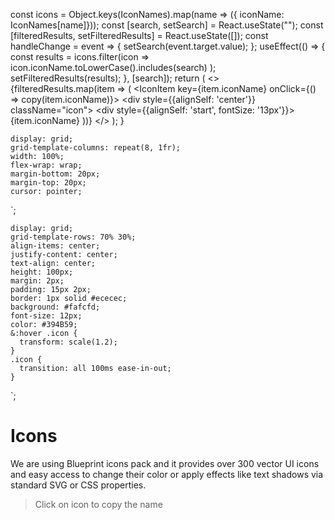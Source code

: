 
  const icons = Object.keys(IconNames).map(name => ({ iconName: IconNames[name]}));
  const [search, setSearch] = React.useState("");
  const [filteredResults, setFilteredResults] = React.useState([]);
  const handleChange = event => {
    setSearch(event.target.value);
  };
  useEffect(() => {
    const results = icons.filter(icon =>
      icon.iconName.toLowerCase().includes(search)
    );
    setFilteredResults(results);
  }, [search]);
  return (
    <>
      <SearchInput placeholder="Search icons" isFullWidth value={search} onChange={handleChange} autocomplete="off" />
      <Container>
         {filteredResults.map(item => (
          <IconItem key={item.iconName} onClick={() => copy(item.iconName)}>
            <div style={{alignSelf: 'center'}} className="icon">
              <Icon size={16} icon={item.iconName}/>
            </div>
            <div style={{alignSelf: 'start', fontSize: '13px'}}>
              {item.iconName}
            </div>
          </IconItem>
        ))}
      </Container>
    </>
  );
}

    display: grid;
    grid-template-columns: repeat(8, 1fr);
    width: 100%;
    flex-wrap: wrap;
    margin-bottom: 20px;
    margin-top: 20px;
    cursor: pointer;
`;

    display: grid;
    grid-template-rows: 70% 30%;
    align-items: center;
    justify-content: center;
    text-align: center;
    height: 100px;
    margin: 2px;
    padding: 15px 2px;
    border: 1px solid #ececec;
    background: #fafcfd;
    font-size: 12px;
    color: #394B59;
    &:hover .icon {
      transform: scale(1.2);
    }
    .icon {
      transition: all 100ms ease-in-out;
    }
`;

<Meta title="Foundations/Icons" />

# Icons

We are using Blueprint icons pack and it provides over 300 vector UI icons and easy access to change their color or apply effects like text shadows via standard SVG or CSS properties.

> <Label isWarning>Click on icon to copy the name</Label>

<Icons />
